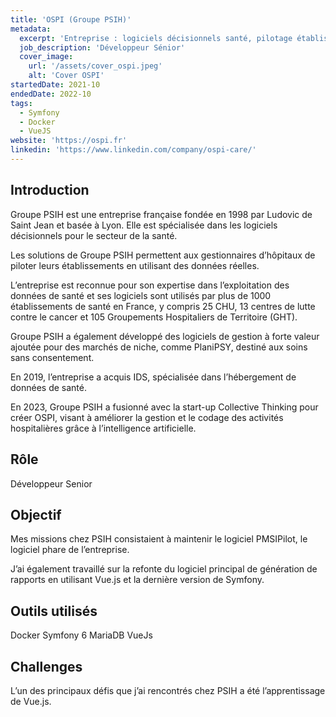 ```yaml
---
title: 'OSPI (Groupe PSIH)'
metadata:
  excerpt: 'Entreprise : logiciels décisionnels santé, pilotage établissements, données réelles.'
  job_description: 'Développeur Sénior'
  cover_image:
    url: '/assets/cover_ospi.jpeg'
    alt: 'Cover OSPI'
startedDate: 2021-10
endedDate: 2022-10
tags:
  - Symfony
  - Docker
  - VueJS
website: 'https://ospi.fr'
linkedin: 'https://www.linkedin.com/company/ospi-care/'
---
```



## Introduction

Groupe PSIH est une entreprise française fondée en 1998 par Ludovic de Saint Jean et basée à Lyon. Elle est spécialisée dans les logiciels décisionnels pour le secteur de la santé.

Les solutions de Groupe PSIH permettent aux gestionnaires d’hôpitaux de piloter leurs établissements en utilisant des données réelles.

L’entreprise est reconnue pour son expertise dans l’exploitation des données de santé et ses logiciels sont utilisés par plus de 1000 établissements de santé en France, y compris 25 CHU, 13 centres de lutte contre le cancer et 105 Groupements Hospitaliers de Territoire (GHT).

Groupe PSIH a également développé des logiciels de gestion à forte valeur ajoutée pour des marchés de niche, comme PlaniPSY, destiné aux soins sans consentement.

En 2019, l’entreprise a acquis IDS, spécialisée dans l’hébergement de données de santé.

En 2023, Groupe PSIH a fusionné avec la start-up Collective Thinking pour créer OSPI, visant à améliorer la gestion et le codage des activités hospitalières grâce à l’intelligence artificielle.

## Rôle

Développeur Senior

## Objectif

Mes missions chez PSIH consistaient à maintenir le logiciel PMSIPilot, le logiciel phare de l’entreprise.

J’ai également travaillé sur la refonte du logiciel principal de génération de rapports en utilisant Vue.js et la dernière version de Symfony.

## Outils utilisés

<div class="mb-6">
	<Tag name={DevTags.DOCKER}>Docker</Tag>
	<Tag name={DevTags.SYMFONY}>Symfony 6</Tag>
	<Tag name={DevTags.MARIADB}>MariaDB</Tag>
	<Tag name={DevTags.VUEJS}>VueJs</Tag>
</div>

## Challenges

L’un des principaux défis que j’ai rencontrés chez PSIH a été l’apprentissage de Vue.js.
